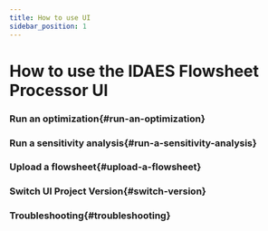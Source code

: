 ```yaml
---
title: How to use UI
sidebar_position: 1
---
```




# How to use the IDAES Flowsheet Processor UI

<HowToUseAbout/>

### Run an optimization{#run-an-optimization}
<HowToRunOptimization/>

### Run a sensitivity analysis{#run-a-sensitivity-analysis}
<HowToRunSensitivityAnalysis/>

### Upload a flowsheet{#upload-a-flowsheet}
<HowToUploadFlowsheet/>

### Switch UI Project Version{#switch-version}
<HowToSwitchVersion/>

### Troubleshooting{#troubleshooting}
<Troubleshooting/>